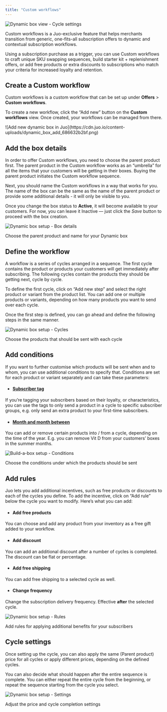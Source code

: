 ```yaml
---
title: "Custom workflows"
---
```


![Dynamic box view - Cycle settings](https://cdn.juo.io/content-uploads/Dynamic_boxes_f9f5840694.png)

Custom workflows is a Juo-exclusive feature that helps merchants transition from generic, one-fits-all subscription offers to dynamic and contextual subscription workflows.

Using a subscription purchase as a trigger, you can use Custom workflows to craft unique SKU swapping sequences, build starter kit + replenishment offers, or add free products or extra discounts to subscriptions who match your criteria for increased loyalty and retention.

## Create a Custom workflow

Custom workflows is a custom workflow that can be set up under **Offers** > **Custom workflows**.

To create a new workflow, click the “Add new” button on the **Custom workflows** view. Once created, your workflows can be managed from there.

<Frame caption="Add new dynamic box in Juo">
  ![Add new dynamic box in
  Juo](https://cdn.juo.io/content-uploads/dynamic_box_add_686632b2bf.png)
</Frame>

## Add the box details

In order to offer Custom workflows, you need to choose the parent product first. The parent product in the Custom workflow works as an “umbrella” for all the items that your customers will be getting in their boxes. Buying the parent product initiates the Custom workflow sequence.

Next, you should name the Custom workflows in a way that works for you. The name of the box can be the same as the name of the parent product or provide some additional details - it will only be visible to you.

Once you change the box status to **Active**, it will become available to your customers. For now, you can leave it Inactive — just click the _Save_ button to proceed with the box creation.

![Dynamic box setup - Box details](https://cdn.juo.io/content-uploads/dynamic_box_details_0bd785a0d7.png)

Choose the parent product and name for your Dynamic box

## Define the workflow

A workflow is a series of cycles arranged in a sequence. The first cycle contains the product or products your customers will get immediately after subscribing. The following cycles contain the products they should be getting next, cycle by cycle.

To define the first cycle, click on “Add new step” and select the right product or variant from the product list. You can add one or multiple products or variants, depending on how many products you want to send over each cycle.

Once the first step is defined, you can go ahead and define the following steps in the same manner.

![Dynamic box setup - Cycles](https://cdn.juo.io/content-uploads/dynamic_box_cycles_ad12505f78.png)

Choose the products that should be sent with each cycle

## Add conditions

If you want to further customise which products will be sent when and to whom, you can use additional conditions to specify that. Conditions are set for each product or variant separately and can take these parameters:

- #### [Subscriber tag](#subscriber-tag)

If you’re tagging your subscribers based on their loyalty, or characteristics, you can use the tags to only send a product in a cycle to specific subscriber groups, e.g. only send an extra product to your first-time subscribers.

- #### [Month and month between](#month-and-month-between)

You can add or remove certain products into / from a cycle, depending on the time of the year. E.g. you can remove Vit D from your customers’ boxes in the summer months.

![Build-a-box setup - Conditions](https://cdn.juo.io/content-uploads/dynamic_box_conditions_31372708ff.png)

Choose the conditions under which the products should be sent

## Add rules

Juo lets you add additional incentives, such as free products or discounts to each of the cycles you define. To add the incentive, click on “Add rule” below the cycle you want to modify. Here’s what you can add:

- #### Add free products

You can choose and add any product from your inventory as a free gift added to your workflow.

- #### Add discount

You can add an additional discount after a number of cycles is completed. The discount can be flat or percentage.

- #### Add free shipping

You can add free shipping to a selected cycle as well.

- #### Change frequency

Change the subscription delivery frequency. Effective **after** the selected cycle.

![Dynamic box setup - Rules](https://cdn.juo.io/content-uploads/dynamic_box_rules_b8005287e7.png)

Add rules for applying additional benefits for your subscribers

## Cycle settings

Once setting up the cycle, you can also apply the same (Parent product) price for all cycles or apply different prices, depending on the defined cycles.

You can also decide what should happen after the entire sequence is complete. You can either repeat the entire cycle from the beginning, or repeat the sequence starting from the cycle you select.

![Dynamic box setup - Settings](https://cdn.juo.io/content-uploads/dynamic_box_settings_6ef1b553fa.png)

Adjust the price and cycle completion settings
